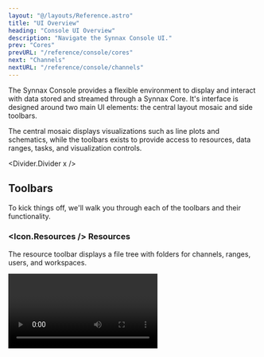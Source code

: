 ```yaml
---
layout: "@/layouts/Reference.astro"
title: "UI Overview"
heading: "Console UI Overview"
description: "Navigate the Synnax Console UI."
prev: "Cores"
prevURL: "/reference/console/cores"
next: "Channels"
nextURL: "/reference/console/channels"
---
```



The Synnax Console provides a flexible environment to display and interact with data
stored and streamed through a Synnax Core. It's interface is designed around two main UI
elements: the central layout mosaic and side toolbars.

The central mosaic displays visualizations such as line plots and schematics, while the
toolbars exists to provide access to resources, data ranges, tasks, and visualization
controls.

<Divider.Divider x />

## Toolbars

To kick things off, we'll walk you through each of the toolbars and their functionality.

### <Icon.Resources /> Resources

The resource toolbar displays a file tree with folders for channels, ranges, users, and
workspaces.

<Video client:only="react" id="console/ui-overview/resources-toolbar" />

<Table>
  <thead>
    <tr>
      <th>Resource</th>
      <th>Description</th>
    </tr>
  </thead>
  <tbody>
    <tr>
      <td>[Channels](/reference/concepts/channels)</td>
      <td>All channels in the the Synnax Core.</td>
    </tr>
    <tr>
      <td>[Devices](/reference/device-drivers)</td>
      <td>The list of devices that are connected to the Core.</td>
    </tr>
    <tr>
      <td>[Ranges](/reference/console/ranges)</td>
      <td>Saved times that you can use when loading data to view.</td>
    </tr>
    <tr>
      <td>[Tasks](/reference/device-drivers)</td>
      {
        <td>
          The current data acquisition and controls tasks running on devices connected
          to the Core.
        </td>
      }
    </tr>
    <tr>
      <td>[Users](/reference/console/users)</td>
      {
        <td>
          A list of all users registered in the Core. The workspaces created by the
          users can be found underneath their name.
        </td>
      }
    </tr>
    <tr>
      <td>[Workspaces](/reference/console/workspaces)</td>
      {
        <td>
          All created workspaces in the Core. This tree includes workspaces created by
          all users.
        </td>
      }
    </tr>
  </tbody>
</Table>

### <Icon.Range /> Ranges

The [range toolbar](/reference/console/ranges) allows you to create, view, and access
the ranges you're interested in visualizing.

<Video client:only="react" id="console/ui-overview/range-toolbar" />

### <Icon.Task /> Tasks

The [task toolbar](/reference/device-drivers) allows you to view, pause, and resume the
current tasks running on the Core.

<Video client:only="react" id="console/ui-overview/task-toolbar" />

### <Icon.Visualize /> Visualizations

The visualization toolbar allows you to edit the properties of
[line plots](/reference/console/line-plots), [logs](/reference/console/logs),
[schematics](/reference/console/schematics), and [tables](/reference/console/tables).

<Video client:only="react" id="console/ui-overview/visualization-toolbar" />

### <Icon.Cluster /> Cores

The [Core toolbar](/reference/console/cores) allows you to switch the current Core that
you are connected to and add new Cores.

<Video client:only="react" id="console/ui-overview/cluster-toolbar" />

<Divider.Divider x />

## Mosaic

Synnax can be easily manipulated to help choose the exact display you want.

You can easily open and close toolbars on Synnax:

<Video client:only="react" id="console/ui-overview/open-toolbars" />

You can close toolbars either by touching their respective icon or resizing it to the
edge:

<Video client:only="react" id="console/ui-overview/close-toolbars" />

You can also have multiple visualizations displayed at the same time:

<Video client:only="react" id="console/ui-overview/multiple-tabs" />

<Divider.Divider x />

## Getting Help

{/* prettier-ignore-start */}

The Synnax documentation website can be opened from within the Console by clicking the
<Icon.QuestionMark /> icon.

{/* prettier-ignore-end */}

<Video client:only="react" id="console/ui-overview/documentation" />

<Divider.Divider x />

## Search and Command Palette

{/* prettier-ignore-start */}

The Search and Command Palette at the top can be used to search for resources or to
activate commands. Searching for resources can be done by searching or pressing
<Icon.Keyboard.Control /> +`P` (Windows) / <Icon.Keyboard.Command /> +`P` (macOS). As an
example of searching for resources, you could search for a test range and then
automatically add it as the active range:

{/* prettier-ignore-end */}

<Video client:only="react" id="console/ui-overview/palette-search" />

{/* prettier-ignore-start */}

The Search and Command Palette can run commands by entering a `>` into the toolbar or by
pressing <Icon.Keyboard.Control />+<Icon.Keyboard.Shift />+`P` (Windows) /
<Icon.Keyboard.Command />+<Icon.Keyboard.Shift /> +`P` (macOS). This allows you to run
commands such as toggling the color theme, creating a visualization, adding a range, or
opening the documentation:

{/* prettier-ignore-end */}

<Video client:only="react" id="console/ui-overview/palette-command" />
